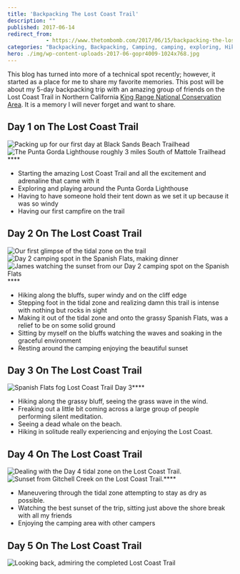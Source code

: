 ```yaml
---
title: 'Backpacking The Lost Coast Trail'
description: ""
published: 2017-06-14
redirect_from: 
            - https://www.thetombomb.com/2017/06/15/backpacking-the-lost-coast-trail/
categories: "Backpacking, Backpacking, Camping, camping, exploring, Hiking, King Range, lost coast, lost coast trail"
hero: ./img/wp-content-uploads-2017-06-gopr4009-1024x768.jpg
---
```

This blog has turned into more of a technical spot recently; however, it started as a place for me to share my favorite memories. This post will be about my 5-day backpacking trip with an amazing group of friends on the Lost Coast Trail in Northern California [King Range National Conservation Area](https://www.blm.gov/nlcs_web/sites/ca/st/en/prog/nlcs/King_Range_NCA.html). It is a memory I will never forget and want to share.

## Day 1 on The Lost Coast Trail

![Packing up for our first day at Black Sands Beach Trailhead](./img/wp-content-uploads-2017-06-gopr4009-1024x768.jpg)![The Punta Gorda Lighthouse roughly 3 miles South of Mattole Trailhead](./img/wp-content-uploads-2017-06-gopr4161-1024x768.jpg)\*\*\*\*

- Starting the amazing Lost Coast Trail and all the excitement and adrenaline that came with it
- Exploring and playing around the Punta Gorda Lighthouse
- Having to have someone hold their tent down as we set it up because it was so windy
- Having our first campfire on the trail

## Day 2 On The Lost Coast Trail

![Our first glimpse of the tidal zone on the trail](./img/wp-content-uploads-2017-06-gopr4239-1024x768.jpg)![Day 2 camping spot in the Spanish Flats, making dinner](./img/wp-content-uploads-2017-06-gopr4364-1024x768.jpg)![James watching the sunset from our Day 2 camping spot on the Spanish Flats](./img/wp-content-uploads-2017-06-gopr4402-1024x768.jpg)\*\*\*\*

- Hiking along the bluffs, super windy and on the cliff edge
- Stepping foot in the tidal zone and realizing damn this trail is intense with nothing but rocks in sight
- Making it out of the tidal zone and onto the grassy Spanish Flats, was a relief to be on some solid ground
- Sitting by myself on the bluffs watching the waves and soaking in the graceful environment
- Resting around the camping enjoying the beautiful sunset

## Day 3 On The Lost Coast Trail

![Spanish Flats fog Lost Coast Trail Day 3](./img/wp-content-uploads-2017-06-GOPR4416-1024x768.jpg)\*\*\*\*

- Hiking along the grassy bluff, seeing the grass wave in the wind.
- Freaking out a little bit coming across a large group of people performing silent meditation.
- Seeing a dead whale on the beach.
- Hiking in solitude really experiencing and enjoying the Lost Coast.

## Day 4 On The Lost Coast Trail

![Dealing with the Day 4 tidal zone on the Lost Coast Trail.](./img/wp-content-uploads-2017-06-GOPR4586-1024x768.jpg)![Sunset from Gitchell Creek on the Lost Coast Trail.](./img/wp-content-uploads-2017-06-GOPR4698-1024x768.jpg)\*\*\*\*

- Maneuvering through the tidal zone attempting to stay as dry as possible.
- Watching the best sunset of the trip, sitting just above the shore break with all my friends
- Enjoying the camping area with other campers

## Day 5 On The Lost Coast Trail

![Looking back, admiring the completed Lost Coast Trail](./img/wp-content-uploads-2017-06-GOPR4751-1024x768.jpg)![]()
